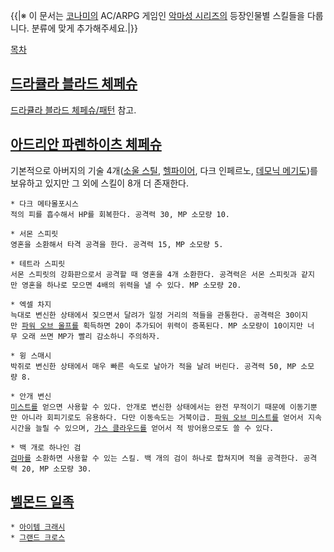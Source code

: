 {{|※ 이 문서는 [[코나미]]의 AC/ARPG 게임인 [[악마성 시리즈]]의 등장인물별 스킬들을 다룹니다. 분류에 맞게 추가해주세요.|}}

[[목차]]
== [[드라큘라 블라드 체페슈]] ==
[[드라큘라 블라드 체페슈/패턴]] 참고.

== [[아드리안 파렌하이츠 체페슈]] ==
기본적으로 아버지의 기술 4개([[소울 스틸(악마성 시리즈)|소울 스틸]], [[헬파이어(악마성 시리즈)|헬파이어]], 다크 인페르노, [[데모닉 메기도]])를 보유하고 있지만 그 외에 스킬이 8개 더 존재한다.

 * 다크 메타몰포시스
 적의 피를 흡수해서 HP를 회복한다. 공격력 30, MP 소모량 10.

 * 서몬 스피릿
 영혼을 소환해서 타격 공격을 한다. 공격력 15, MP 소모량 5.

 * 테트라 스피릿
 서몬 스피릿의 강화판으로서 공격할 때 영혼을 4개 소환한다. 공격력은 서몬 스피릿과 같지만 영혼을 하나로 모으면 4배의 위력을 낼 수 있다. MP 소모량 20.

 * 엑셀 차지
 늑대로 변신한 상태에서 짖으면서 달려가 일정 거리의 적들을 관통한다. 공격력은 30이지만 [[아드리안 파렌하이츠 체페슈/마도기|파워 오브 울프]]를 획득하면 20이 추가되어 위력이 증폭된다. MP 소모량이 10이지만 너무 오래 쓰면 MP가 빨리 감소하니 주의하자.

 * 윙 스매시
 박쥐로 변신한 상태에서 매우 빠른 속도로 날아가 적을 날려 버린다. 공격력 50, MP 소모량 8.

 * 안개 변신
 [[아드리안 파렌하이츠 체페슈/마도기|미스트]]를 얻으면 사용할 수 있다. 안개로 변신한 상태에서는 완전 무적이기 때문에 이동기뿐만 아니라 회피기로도 유용하다. 다만 이동속도는 거북이급. [[아드리안 파렌하이츠 체페슈/마도기|파워 오브 미스트]]를 얻어서 지속시간을 늘릴 수 있으며, [[아드리안 파렌하이츠 체페슈/마도기|가스 클라우드]]를 얻어서 적 방어용으로도 쓸 수 있다.

 * 백 개로 하나인 검
 [[사역마#s-4|검마]]를 소환하면 사용할 수 있는 스킬. 백 개의 검이 하나로 합쳐지며 적을 공격한다. 공격력 20, MP 소모량 30.

== [[벨몬드 일족]] ==
 * [[아이템 크래시]]
 * [[그랜드 크로스(악마성 시리즈)|그랜드 크로스]]
